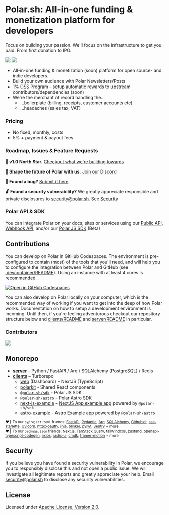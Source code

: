 # Polar.sh: All-in-one funding & monetization platform for developers
Focus on building your passion. We'll focus on the infrastructure to get you paid. From first donation to IPO.

![](/assets/docs/intro_light.jpg#only-light)
![](/assets/docs/intro_dark.jpg#only-dark)

- All-in-one funding & monetization (soon) platform for open source- and indie developers.
- Build your own audience with Polar Newsletters/Posts
- 1% OSS Program - setup automatic rewards to upstream contributors/dependencies (soon)
- We're the merchant of record handling the...
  - ...boilerplate (billing, receipts, customer accounts etc)
  - ...headaches (sales tax, VAT)


### Pricing

- No fixed, monthly, costs
- 5% + payment & payout fees

### Roadmap, Issues & Feature Requests
**🎯 v1.0 North Star.** [Checkout what we're building towards](https://github.com/polarsource/polar/issues/3242)

**💬 Shape the future of Polar with us.** [Join our Discord](https://discord.gg/STfRufb32V)

**🐛 Found a bug?** [Submit it here](https://github.com/polarsource/polar/issues).

**🔓 Found a security vulnerability?** We greatly appreciate responsible and private disclosures to security@polar.sh. See [Security](/docs/overview#security)

### Polar API & SDK
You can integrate Polar on your docs, sites or services using our [Public API](/docs/api/introduction), [Webhook API](https://api.polar.sh/docs#/webhooks), and/or our [Polar JS SDK](/docs/api/polar-sdk) (Beta)

## Contributions

You can develop on Polar in GitHub Codespaces. The environment is pre-configured to contain (most) of the tools that you'll need, and will help you to configure the integration between Polar and GitHub (see [.devcontainer/README](./.devcontainer/README.md)). Using an instance with at least 4 cores is recommended.

[![Open in GitHub Codespaces](https://github.com/codespaces/badge.svg)](https://codespaces.new/polarsource/polar)

You can also develop on Polar locally on your computer, which is the recommended way of working if you want to get into the deep of how Polar works. Documentation on how to setup a development environment is incoming. Until then, if you're feeling adventurous checkout our repository structure below and [clients/README](./clients/README.md) and [server/README](./server/README.md) in particular.

### Contributors
<a href="https://github.com/polarsource/polar/graphs/contributors">
  <img src="https://contrib.rocks/image?repo=polarsource/polar" />
</a>


## Monorepo
* **[server](./server/README.md)** – Python / FastAPI / Arq / SQLAlchemy (PostgreSQL) / Redis
* **[clients](./clients/README.md)** – Turborepo
  * [web](./clients/apps/web) (Dashboard) – NextJS (TypeScript)
  * [polarkit](./clients/packages/polarkit) - Shared React components
  * [`@polar-sh/sdk`](./clients/packages/sdk) - Polar JS SDK
  * [`@polar-sh/astro`](./clients/packages/astro) - Polar Astro SDK
  * [next-js-example](./clients/examples/next-js-example) - [NextJS App example app](https://polar-next-js-example.vercel.app) powered by `@polar-sh/sdk`
  * [astro-example](./clients/examples/astro-example) - Astro Example app powered by `@polar-sh/astro`

<sub>♥️🙏 To our `pyproject.toml` friends: [FastAPI](https://github.com/tiangolo/fastapi), [Pydantic](https://github.com/pydantic/pydantic), [Arq](https://github.com/samuelcolvin/arq), [SQLAlchemy](https://github.com/sqlalchemy/sqlalchemy), [Githubkit](https://github.com/yanyongyu/githubkit), [sse-starlette](https://github.com/sysid/sse-starlette), [Uvicorn](https://github.com/encode/uvicorn), [httpx-oauth](https://github.com/frankie567/httpx-oauth), [jinja](https://github.com/pallets/jinja), [blinker](https://github.com/pallets-eco/blinker), [pyjwt](https://github.com/jpadilla/pyjwt), [Sentry](https://github.com/getsentry/sentry) + more</sub><br />
<sub>♥️🙏 To our `package.json` friends: [Next.js](https://github.com/vercel/next.js/), [TanStack Query](https://github.com/TanStack/query), [tailwindcss](https://github.com/tailwindlabs/tailwindcss), [zustand](https://github.com/pmndrs/zustand), [openapi-typescript-codegen](https://github.com/ferdikoomen/openapi-typescript-codegen), [axios](https://github.com/axios/axios), [radix-ui](https://github.com/radix-ui/primitives), [cmdk](https://github.com/pacocoursey/cmdk), [framer-motion](https://github.com/framer/motion) + more</sub>


## Security
If you believe you have found a security vulnerability in Polar, we encourage you to responsibly disclose this and not open a public issue. We will investigate all legitimate reports and greatly appreciate your help. Email security@polar.sh to disclose any security vulnerabilities.

## License
Licensed under [Apache License, Version 2.0](https://www.apache.org/licenses/LICENSE-2.0).
